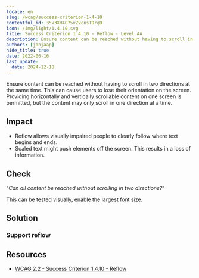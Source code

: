 ```yaml
---
locale: en
slug: /wcag/success-criterion-1-4-10
contentful_id: 35V3XH4G75vZvcnsTDrqD
icon: /img/light/1.4.10.svg
title: Success Criterion 1.4.10 - Reflow - Level AA
description: Ensure content can be reached without having to scroll in two directions at the same time. This can cause users to lose their orientation on the screen. Providing horizontally and vertically scrollable content on one screen is permitted, but the content may only scroll in one direction at a time.
authors: [janjaap]
hide_title: true
date: 2022-06-16
last_update:
  date: 2024-12-18
---
```


<Hero
  title="Reflow"
  image="/img/light/1.4.10.svg"
  alt="WCAG 1.4.10 icon"
  prefix="Success Criterion 1.4.10"
  suffix="Level AA"
/>

Ensure content can be reached without having to scroll in two directions at the same time. This can cause users to lose their orientation on the screen. Providing horizontally and vertically scrollable content on one screen is permitted, but the content may only scroll in one direction at a time.

## Impact

- Reflow allows visually impaired people to clearly follow where text begins and ends.
- Scaled text might push elements off the screen. This results in a loss of information.

## Check

“*Can all content be reached without scrolling in two directions?*“

This can be tested visually, enable the largest font size.

## Solution

### Support reflow

<CodeSample id="screen-reflow" locale="en"/>

## Resources

- [WCAG 2.2 - Success Criterion 1.4.10 - Reflow](https://www.w3.org/TR/WCAG22/#reflow)
